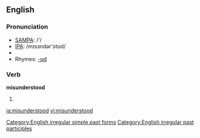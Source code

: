 ==English==

===Pronunciation===
*[[w:SAMPA|SAMPA]]: /'/
*[[w:IPA|IPA]]: /mɪsɜndər'stʊd/
*{{audio|en-us-misunderstood.ogg|Audio (US)}}
*Rhymes: [[Rhymes:English:-ʊd|-ʊd]]

===Verb===
'''misunderstood'''
# {{past of|[[misunderstand]]}}

[[Category:English irregular simple past forms]]
[[Category:English irregular past participles]]

[[ja:misunderstood]]
[[vi:misunderstood]]